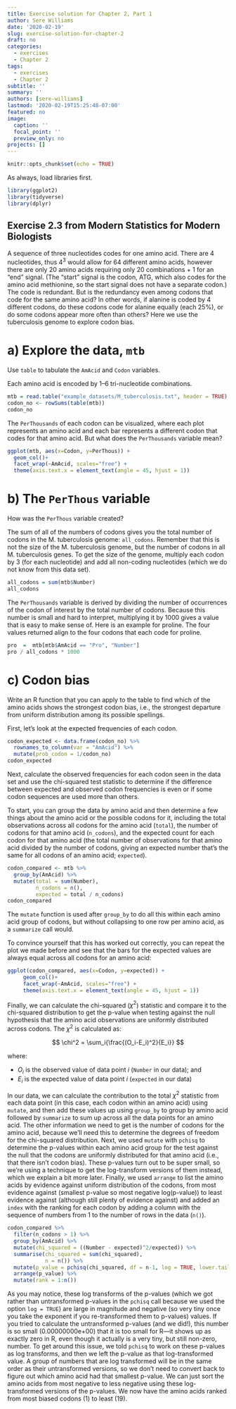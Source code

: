 ```yaml
---
title: Exercise solution for Chapter 2, Part 1
author: Sere Williams
date: '2020-02-19'
slug: exercise-solution-for-chapter-2
draft: no
categories:
  - exercises
  - Chapter 2
tags:
  - exercises
  - Chapter 2
subtitle: ''
summary: ''
authors: [sere-williams]
lastmod: '2020-02-19T15:25:48-07:00'
featured: no
image:
  caption: ''
  focal_point: ''
  preview_only: no
projects: []
---
```


```r
knitr::opts_chunk$set(echo = TRUE)
```

As always, load libraries first.
```r
library(ggplot2)
library(tidyverse)
library(dplyr)
```


## Exercise 2.3 from Modern Statistics for Modern Biologists

A sequence of three nucleotides codes for one amino acid. There are 4 nucleotides, thus $4^3$ would allow for 64 different amino acids, however there are only 20 amino acids requiring only 20 combinations + 1 for an "end" signal. (The "start" signal is the codon, ATG, which also codes for the amino acid methionine, so the start signal does not have a separate codon.) The code is redundant. But is the redundancy even among codons that code for the same amino acid? In other words, if alanine is coded by 4 different codons, do these codons code for alanine equally (each 25%), or do some codons appear more often than others? Here we use the tuberculosis genome to explore codon bias. 

# a) Explore the data, `mtb` 

Use `table` to tabulate the `AmAcid` and `Codon` variables.

Each amino acid is encoded by 1--6 tri-nucleotide combinations. 

```r
mtb = read.table("example_datasets/M_tuberculosis.txt", header = TRUE)
codon_no <- rowSums(table(mtb))
codon_no
```

The `PerThousands` of each codon can be visualized, where each plot represents an amino acid and each bar represents a different codon that codes for that amino acid. But what does the `PerThousands` variable mean?

```r
ggplot(mtb, aes(x=Codon, y=PerThous)) +
  geom_col()+
  facet_wrap(~AmAcid, scales="free") +
  theme(axis.text.x = element_text(angle = 45, hjust = 1))
```

# b) The `PerThous` variable

How was the `PerThous` variable created? 

The sum of all of the numbers of codons gives you the total number of codons in the M. tuberculosis genome: `all_codons`. Remember that this is not the size of the M. tuberculosis genome, but the number of codons in all M. tuberculosis genes. To get the size of the genome, multiply each codon by 3 (for each nucleotide) and add all non-coding nucleotides (which we do not know from this data set).

```r
all_codons = sum(mtb$Number)
all_codons
```

The `PerThousands` variable is derived by dividing the number of occurrences of the codon of interest by the total number of codons. Because this number is small and hard to interpret, multiplying it by 1000 gives a value that is easy to make sense of. Here is an example for proline. The four values returned align to the four codons that each code for proline. 

```r
pro  =  mtb[mtb$AmAcid == "Pro", "Number"]
pro / all_codons * 1000
```

# c) Codon bias

Write an R function that you can apply to the table to find which of the amino acids shows the strongest codon bias, i.e., the strongest departure from uniform distribution among its possible spellings.

First, let's look at the expected frequencies of each codon. 

```r
codon_expected <- data.frame(codon_no) %>%
  rownames_to_column(var = "AmAcid") %>%
  mutate(prob_codon = 1/codon_no)
codon_expected
```

Next, calculate the observed frequencies for each codon seen in the data set and use the chi-squared test statistic to determine if the difference between expected and observed codon frequencies is even or if some codon sequences are used more than others. 

To start, you can group the data by amino acid and then determine a few things about 
the amino acid or the possible codons for it, including the total observations 
across all codons for the amino acid (`total`), the number of codons for that 
amino acid (`n_codons`), and the expected count for each codon for that amino acid
(the total number of observations for that amino acid divided by the number of 
codons, giving an expected number that's the same for all codons of an amino 
acid; `expected`). 

```r
codon_compared <- mtb %>% 
  group_by(AmAcid) %>% 
  mutate(total = sum(Number),
         n_codons = n(),
         expected = total / n_codons)
codon_compared
```

The `mutate` function is used after `group_by` to do all this
within each amino acid group of codons, but without collapsing to one row per
amino acid, as a `summarize` call would.

To convince yourself that this has worked out correctly, you can repeat
the plot we made before and see that the bars for the expected values are
always equal across all codons for an amino acid: 

```r
ggplot(codon_compared, aes(x=Codon, y=expected)) +
     geom_col()+
     facet_wrap(~AmAcid, scales="free") +
     theme(axis.text.x = element_text(angle = 45, hjust = 1))
```

Finally, we can calculate the chi-squared ($\chi^2$) statistic and compare it to the
chi-squared distribution to get the p-value when testing against the null hypothesis
that the amino acid observations are uniformly distributed across codons. The $\chi^2$
is calculated as: 

$$
\chi^2 = \sum_i{\frac{(O_i-E_i)^2}{E_i}}
$$

where: 

- $O_i$ is the observed value of data point $i$ (`Number` in our data); and 
- $E_i$ is the expected value of data point $i$ (`expected` in our data)

In our data, we can calculate the contribution to the total $\chi^2$ statistic 
from each data point (in this case, each codon within an amino acid) using 
`mutate`, and then 
add these values up using `group_by` to group by amino acid followed by 
`summarize` to sum up across all the data points for an amino acid. 
The other information we need to get is the number of codons for the 
amino acid, because we'll need this to determine the degrees of freedom
for the chi-squared distribution. Next, we used `mutate` with 
`pchisq` to determine the p-values within each amino acid group for the 
test against the null that the codons are uniformly distributed for that 
amino acid (i.e., that there isn't codon bias). These p-values turn out to 
be super small, so we're using a technique to get the log-transform versions of 
them instead, which we explain a bit more later. Finally, we used `arrange` to 
list the amino acids by evidence against uniform distribution of the codons, 
from most evidence against (smallest p-value so most negative log(p-value))
to least evidence against (although still plenty of evidence against) and added
an `index` with the ranking for each codon by adding a column with the sequence
of numbers from 1 to the number of rows in the data (`n()`). 

```r
codon_compared %>% 
  filter(n_codons > 1) %>% 
  group_by(AmAcid) %>% 
  mutate(chi_squared = ((Number - expected)^2/expected)) %>% 
  summarise(chi_squared = sum(chi_squared),
            n = n()) %>% 
  mutate(p_value = pchisq(chi_squared, df = n-1, log = TRUE, lower.tail = FALSE)) %>% 
  arrange(p_value) %>% 
  mutate(rank = 1:n())
```

As you may notice, these log transforms of the p-values (which we got rather than untransformed p-values in the `pchisq` call because we used the option `log = TRUE`) are large in magnitude and negative (so very tiny once you take the exponent if you re-transformed them to p-values) values. If you tried to calculate the untransformed p-values (and we did!), this number is so small (0.00000000e+00) that it is too small for R---it shows up as exactly zero in R, even though it actually is a very tiny, but still non-zero, number. To get around this issue, we told `pchisq` to work on these p-values as log transforms, and then we left the p-value as that log-transformed value. A group of numbers that are log transformed will be in the same order as their untransformed versions, so we don't need to convert back to figure out which amino acid had that smallest p-value. We can just sort the amino acids from most negative to less negative using these log-transformed versions of the p-values. We now have the amino acids ranked from most biased codons (1) to least (19). 
